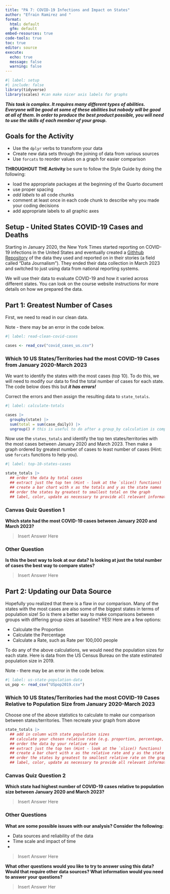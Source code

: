 ```yaml
---
title: "PA 7: COVID-19 Infections and Impact on States"
author: "Efrain Ramirez and "
format: 
  html: default
  gfm: default
embed-resources: true
code-tools: true
toc: true
editor: source
execute: 
  echo: true
  message: false
  warning: false
---
```


```r
#| label: setup
#| include: false
library(tidyverse)
library(scales) #can make nicer axis labels for graphs
```

***This task is complex. It requires many different types of abilities. Everyone will be good at some of these abilities but nobody will be good at all of them. In order to produce the best product possible, you will need to use the skills of each member of your group.***

<!-- The person who has the most relaxing Spring Break plans starts as the Developer (typing and listening to instructions from the Coder)!  -->


## Goals for the Activity  

- Use the `dplyr` verbs to transform your data  
- Create new data sets through the joining of data from various sources 
- Use `forcats` to reorder values on a graph for easier comparison  


**THROUGHOUT THE Activity** be sure to follow the Style Guide by doing the following:  

- load the appropriate packages at the beginning of the Quarto document  
- use proper spacing  
- *add labels* to all code chunks  
- comment at least once in each code chunk to describe why you made your coding decisions  
- add appropriate labels to all graphic axes  



## Setup - United States COVID-19 Cases and Deaths

Starting in January 2020, the New York Times started reporting on COVID-19 infections in the United States and eventually created a [Githhub Repository](https://github.com/nytimes/covid-19-data/) of the data they used and reported on in their stories (a field called "Data Journalism"). They ended their data collection in March 2023 and switched to just using data from national reporting systems. 

We will use their data to evaluate COVID-19 and how it varied across different states. You can look on the course website instructions for more details on how we prepared the data.  
 

## Part 1: Greatest Number of Cases

First, we need to read in our clean data. 

Note - there may be an error in the code below.

```r
#| label: read-clean-covid-cases

cases <- read_csv("covid_cases_us.csv")
```


### Which 10 US States/Territories had the most COVID-19 Cases from January 2020-March 2023

We want to identify the states with the most cases (top 10). To do this, we will need to modify our data to find the total number of cases for each state. The code below does this but ***it has errors!*** 

Correct the errors and then assign the resulting data to `state_totals`.  

```r
#| label: calculate-totals

cases |> 
  groupby(state) |> 
  sum(total = sum(case_daily)) |> 
  ungroup() # this is useful to do after a group_by calculation is complete so you do not continue grouping by those variables 
```


Now use the `states_totals` and identify the top ten states/territories with the most cases between January 2020 and March 2023. Then make a graph ordered by greatest number of cases to least number of cases (Hint: use `forcats` functions to help you).

```r
#| label: top-10-states-cases

state_totals |> 
  ## order the data by total cases
  ## extract just the top ten (Hint - look at the `slice() functions)
  ## create a bar chart with x as the totals and y as the state names
  ## order the states by greatest to smallest total on the graph
  ## label, color, update as necessary to provide all relevant information
```

### Canvas Quiz Question 1

**Which state had the most COVID-19 cases between January 2020 and March 2023?**

>Insert Answer Here


### Other Question
**Is this the best way to look at our data? Is looking at just the total number of cases the best way to compare states?**

>Insert Answer Here



## Part 2: Updating our Data Source

Hopefully you realized that there is a flaw in our comparison. Many of the states with the most cases are also some of the biggest states in terms of population size! So is there a better way to make comparisons between groups with differing group sizes at baseline? YES! Here are a few options:  

- Calculate the Proportion  
- Calculate the Percentage  
- Calculate a Rate, such as Rate per 100,000 people  


To do any of the above calculations, we would need the population sizes for each state. Here is data from the US Census Bureau on the state estimated population size in 2019. 

Note - there may be an error in the code below.

```r
#| label: us-state-population-data
us_pop <- read_csv("USpop2019.csv")
```

### Which 10 US States/Territories had the most COVID-19 Cases Relative to Population Size from January 2020-March 2023

Choose one of the above statistics to calculate to make our comparison between states/territories.  Then recreate your graph from above 

```r
state_totals |> 
  ## add in column with state population sizes  
  ## calculate your chosen relative rate (e.g. proportion, percentage, rate)
  ## order the data by your relative rate
  ## extract just the top ten (Hint - look at the `slice() functions)
  ## create a bar chart with x as the relative rate and y as the state names
  ## order the states by greatest to smallest relative rate on the graph
  ## label, color, update as necessary to provide all relevant information
```




### Canvas Quiz Question 2

**Which state had highest number of COVID-19 cases relative to population size between January 2020 and March 2023?**

>Insert Answer Here


### Other Questions
**What are some possible issues with our analysis? Consider the following:**  

- Data sources and reliability of the data  
- Time scale and impact of time    
- 

>Insert Answer Here


**What other questions would you like to try to answer using this data? Would that require other data sources? What information would you need to answer your questions?**

>Insert Answer Her  




